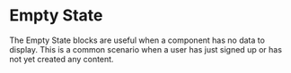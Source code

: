 
<Meta title="Blocks/Foundation/Empty State" />

# Empty State

The Empty State blocks are useful when a component has no data to display. This is a common scenario when a user has just signed up or has not yet created any content.

<Canvas sourceState="shown" of={EmptyStateStories.NoResults} />

<Canvas sourceState="shown" of={EmptyStateStories.MissingInfo} />

<Canvas sourceState="shown" of={EmptyStateStories.NothingToDisplay} />
